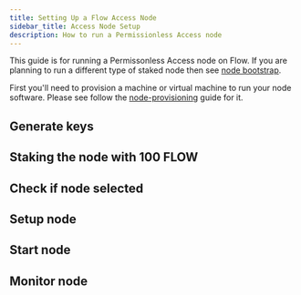 ```yaml
---
title: Setting Up a Flow Access Node
sidebar_title: Access Node Setup
description: How to run a Permissionless Access node
---
```


This guide is for running a Permissonless Access node on Flow. If you are planning to run a different type of staked node then see [node bootstrap](https://developers.flow.com/nodes/node-operation/node-bootstrap).

First you'll need to provision a machine or virtual machine to run your node software. Please see follow the [node-provisioning](https://developers.flow.com/nodes/node-operation/node-provisioning) guide for it.


## Generate keys

## Staking the node with 100 FLOW

## Check if node selected

## Setup node

## Start node

## Monitor node
